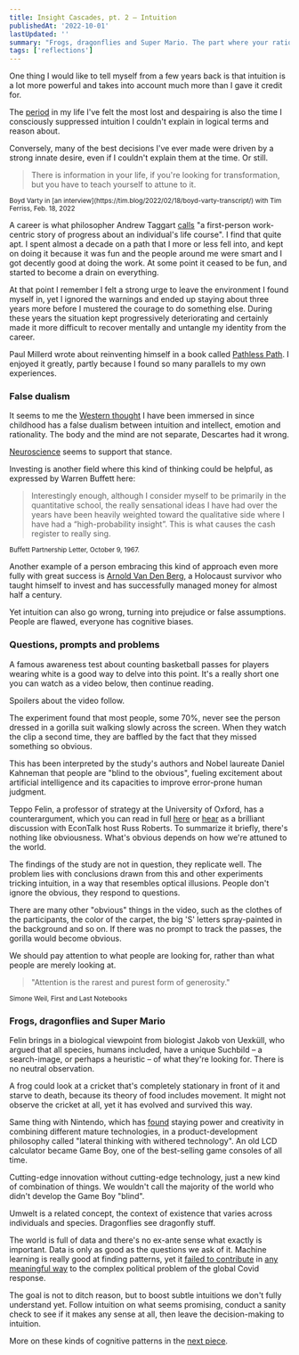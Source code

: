 ```yaml
---
title: Insight Cascades, pt. 2 — Intuition
publishedAt: '2022-10-01'
lastUpdated: ''
summary: "Frogs, dragonflies and Super Mario. The part where your rational mind tries to actively discredit intuition, to everyone's detriment."
tags: ['reflections']
---
```


One thing I would like to tell myself from a few years back is that intuition
is a lot more powerful and takes into account much more than I gave it credit for.

The [period](/blog/switching-lanes) in my life I've felt the most lost and despairing
is also the time I consciously suppressed intuition I couldn't explain in logical
terms and reason about.

Conversely, many of the best decisions I've ever made were driven by a strong innate desire,
even if I couldn't explain them at the time. Or still.

> There is information in your life, if you're looking for transformation,
> but you have to teach yourself to attune to it.

<small>
  Boyd Varty in [an interview](https://tim.blog/2022/02/18/boyd-varty-transcript/) with
  Tim Ferriss, Feb. 18, 2022
</small>

A career is what philosopher Andrew Taggart [calls](https://qz.com/work/1342191/a-modern-workforce-needs-a-new-take-on-careers/)
"a first-person work-centric story of progress about an individual's life course". I find that quite apt.
I spent almost a decade on a path that I more or less fell into, and kept on doing it because it was fun and the people around me were smart
and I got decently good at doing the work. At some point it ceased to be fun, and started to become a drain on everything.

At that point I remember I felt a strong urge to leave the environment I found myself in, yet I ignored the warnings and ended up
staying about three years more before I mustered the courage to do something else. During these years the situation kept progressively deteriorating
and certainly made it more difficult to recover mentally and untangle my identity from the career.

Paul Millerd wrote about reinventing himself in a book called [Pathless Path](https://think-boundless.com/the-pathless-path/).
I enjoyed it greatly, partly because I found so many parallels to my own experiences.

### False dualism

It seems to me the [Western thought](https://www.britannica.com/event/Enlightenment-European-history)
I have been immersed in since childhood has a false dualism between intuition and intellect,
emotion and rationality. The body and the mind are not separate, Descartes had it wrong.

[Neuroscience](https://scitechconnect.elsevier.com/brief-history-explanation/) seems to support
that stance.

Investing is another field where this kind of thinking could be helpful, as expressed by Warren Buffett here:

> Interestingly enough, although I consider myself to be primarily in the quantitative school,
> the really sensational ideas I have had over the years have been heavily weighted toward
> the qualitative side where I have had a “high-probability insight”.
> This is what causes the cash register to really sing.

<small>Buffett Partnership Letter, October 9, 1967.</small>

Another example of a person embracing this kind of approach even more fully
with great success is [Arnold Van Den Berg](https://www.theinvestorspodcast.com/richer-wiser-happier/master-your-mind-w-arnold-van-den-berg/),
a Holocaust survivor who taught himself to invest and has successfully managed money for almost half a century.

Yet intuition can also go wrong, turning into prejudice or false assumptions. People are flawed, everyone has cognitive biases.

### Questions, prompts and problems

A famous awareness test about counting basketball passes for players wearing white is a good way to delve into this point.
It's a really short one you can watch as a video below, then continue reading.

<YTPlayer url="https://www.youtube.com/watch?v=vJG698U2Mvo" />

Spoilers about the video follow.

The experiment found that most people, some 70%, never see the person dressed in a gorilla suit walking slowly across the screen.
When they watch the clip a second time, they are baffled by the fact that they missed something so obvious.

This has been interpreted by the study's authors and Nobel laureate Daniel Kahneman that people are "blind to the obvious",
fueling excitement about artificial intelligence and its capacities to improve error-prone human judgment.

Teppo Felin, a professor of strategy at the University of Oxford, has a counterargument, which you can read in full [here](https://aeon.co/essays/are-humans-really-blind-to-the-gorilla-on-the-basketball-court) or
[hear](https://www.econtalk.org/teppo-felin-on-blindness-rationality-and-perception/) as a brilliant discussion with EconTalk host Russ Roberts.
To summarize it briefly, there's nothing like obviousness. What's obvious depends on how we're attuned to the world.

The findings of the study are not in question, they replicate well. The problem lies with conclusions drawn from this and other experiments
tricking intuition, in a way that resembles optical illusions. People don't ignore the obvious, they respond to questions.

There are many other "obvious" things in the video, such as the clothes of the participants, the color of the carpet, the big 'S' letters spray-painted
in the background and so on. If there was no prompt to track the passes, the gorilla would become obvious.

We should pay attention to what people are looking for, rather than what people are merely looking at.

> "Attention is the rarest and purest form of generosity."

<small>Simone Weil, First and Last Notebooks</small>

### Frogs, dragonflies and Super Mario

Felin brings in a biological viewpoint from biologist Jakob von Uexküll, who argued that all species, humans included,
have a unique Suchbild – a search-image, or perhaps a heuristic – of what they're looking for. There is no neutral observation.

A frog could look at a cricket that's completely stationary in front of it and starve to death, because its theory
of food includes movement. It might not observe the cricket at all, yet it has evolved and survived this way.

Same thing with Nintendo, which has [found](https://en.wikipedia.org/wiki/Gunpei_Yokoi) staying power and creativity in
combining different mature technologies, in a product-development philosophy called "lateral thinking with withered technology".
An old LCD calculator became Game Boy, one of the best-selling game consoles of all time.

Cutting-edge innovation without cutting-edge technology, just a new kind of combination of things. We wouldn't call the majority of the world who didn't
develop the Game Boy "blind".

Umwelt is a related concept, the context of existence that varies across individuals and species. Dragonflies see dragonfly stuff.

The world is full of data and there's no ex-ante sense what exactly is important. Data is only as good as the questions we ask of it.
Machine learning is really good at finding patterns, yet it [failed to contribute](https://hbr.org/2022/03/why-ai-failed-to-live-up-to-its-potential-during-the-pandemic)
in [any meaningful way](https://www.technologyreview.com/2021/07/30/1030329/machine-learning-ai-failed-covid-hospital-diagnosis-pandemic/)
to the complex political problem of the global Covid response.

The goal is not to ditch reason, but to boost subtle intuitions we don't fully understand yet.
Follow intuition on what seems promising, conduct a sanity check to see if it makes any sense at all,
then leave the decision-making to intuition.

More on these kinds of cognitive patterns in the [next piece](/blog/insight-cascades-pt-3).
